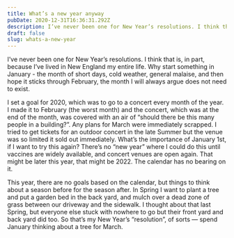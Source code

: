 ```yaml
---
title: What’s a new year anyway
pubDate: 2020-12-31T16:36:31.292Z
description: I’ve never been one for New Year’s resolutions. I think that is, in part, because I’ve lived in New England my entire life. Why start something in January - the month of short days, cold weather, general malaise, and then hope it sticks through February, the month I will always argue does not need to exist.
draft: false
slug: whats-a-new-year
---
```


I’ve never been one for New Year’s resolutions. I think that is, in part, because I’ve lived in New England my entire life. Why start something in January - the month of short days, cold weather, general malaise, and then hope it sticks through February, the month I will always argue does not need to exist.

I set a goal for 2020, which was to go to a concert every month of the year. I made it to February (the worst month) and the concert, which was at the end of the month, was covered with an air of “should there be this many people in a building?”. Any plans for March were immediately scrapped. I tried to get tickets for an outdoor concert in the late Summer but the venue was so limited it sold out immediately. What’s the importance of January 1st, if I want to try this again? There’s no “new year” where I could do this until vaccines are widely available, and concert venues are open again. That might be later this year, that might be 2022. The calendar has no bearing on it.

This year, there are no goals based on the calendar, but things to think about a season before for the season after. In Spring I want to plant a tree and put a garden bed in the back yard, and mulch over a dead zone of grass between our driveway and the sidewalk. I thought about that last Spring, but everyone else stuck with nowhere to go but their front yard and back yard did too. So that’s my New Year’s “resolution”, of sorts — spend January thinking about a tree for March.
